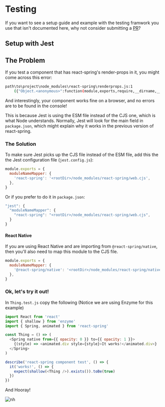 # Testing

If you want to see a setup guide and example with the testing framwork you use that isn't documented here, why not consider submitting a [PR](https://www.github.com/react-spring.io)?

## Setup with Jest

## The Problem

If you test a component that has react-spring's render-props in it, you might come across this error:

```bash
path\to\project\node_modules\react-spring\renderprops.js:1
    ({"Object.<anonymous>":function(module,exports,require,__dirname,__filename,global,jest){import _objectWithoutPropertiesLoose from '@babel/runtime/helpers/esm/objectWithoutPropertiesLoose';
```

And interestingly, your component works fine on a browser, and no errors are to be found in the console!

This is because Jest is using the ESM file instead of the CJS one, which is what Node understands. Normally, Jest will look for the main field in `package.json`, which might explain why it works in the previous version of react-spring.

### The Solution

To make sure Jest picks up the CJS file instead of the ESM file, add this the the Jest configuration file (`jest.config.js`):

```js
module.exports = {
  moduleNameMapper: {
    'react-spring': '<rootDir>/node_modules/react-spring/web.cjs',
  },
}
```

Or if you prefer to do it in `package.json`:

```js
"jest": {
  "moduleNameMapper": {
    "react-spring": "<rootDir>/node_modules/react-spring/web.cjs",
  }
}
```

#### React Native

If you are using React Native and are importing from `@react-spring/native`, then you'll also need to map this module to the CJS file.

```js
module.exports = {
  moduleNameMapper: {
    '@react-spring/native': '<rootDir>/node_modules/react-spring/native.cjs',
  },
}
```

### Ok, let's try it out!

In `Thing.test.js` copy the following (Notice we are using Enzyme for this example)

```js
import React from 'react'
import { shallow } from 'enzyme'
import { Spring, animated } from 'react-spring'

const Thing = () => (
  <Spring native from={{ opacity: 0 }} to={{ opacity: 1 }}>
    {(style) => <animated.div style={style}>It works!</animated.div>}
  </Spring>
)

describe('react-spring component test', () => {
  it('works!', () => {
    expect(shallow(<Thing />).exists()).toBe(true)
  })
})
```

And Hooray!

![nh](https://user-images.githubusercontent.com/43169879/53028522-f005e880-345e-11e9-9b91-c9d6610c146e.png)
